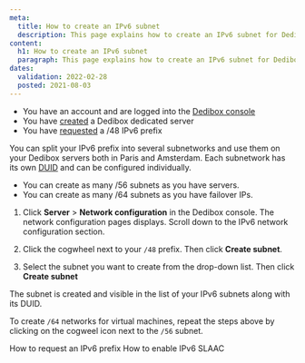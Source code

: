 ```yaml
---
meta:
  title: How to create an IPv6 subnet
  description: This page explains how to create an IPv6 subnet for Dedibox servers.
content:
  h1: How to create an IPv6 subnet
  paragraph: This page explains how to create an IPv6 subnet for Dedibox servers.
dates:
  validation: 2022-02-28
  posted: 2021-08-03
---
```


<Message type="requirement">

  - You have an account and are logged into the [Dedibox console](https://console.online.net)
  - You have [created](/dedibox/dedicated-servers/how-to/order-a-server) a Dedibox dedicated server
  - You have [requested](/dedibox-network/ipv6/how-to/request-prefix) a /48 IPv6 prefix

</Message>

You can split your IPv6 prefix into several subnetworks and use them on your Dedibox servers both in Paris and Amsterdam. Each subnetwork has its own [DUID](/dedibox-network/ipv6/concepts/#duid) and can be configured individually.

<Message type="note">

* You can create as many /56 subnets as you have servers.
* You can create as many /64 subnets as you have failover IPs.

</Message>

1. Click **Server** > **Network configuration** in the Dedibox console. The network configuration pages displays. Scroll down to the IPv6 network configuration section.

2. Click the cogwheel next to your `/48` prefix. Then click **Create subnet**.

  <Lightbox src="scaleway_ipv6_list.png" alt="" />
  
3. Select the subnet you want to create from the drop-down list. Then click **Create subnet**

The subnet is created and visible in the list of your IPv6 subnets along with its DUID. 

<Message typ="tip">

To create `/64` networks for virtual machines, repeat the steps above by clicking on the cogweel icon next to the `/56` subnet.

</Message>

<Navigation title="See Also">
  <PreviousButton to="/dedibox-network/ipv6/how-to/request-prefix/">How to request an IPv6 prefix</PreviousButton>
  <NextButton to="/dedibox-network/ipv6/how-to/enable-ipv6-slaac/">How to enable IPv6 SLAAC</NextButton>
</Navigation>
